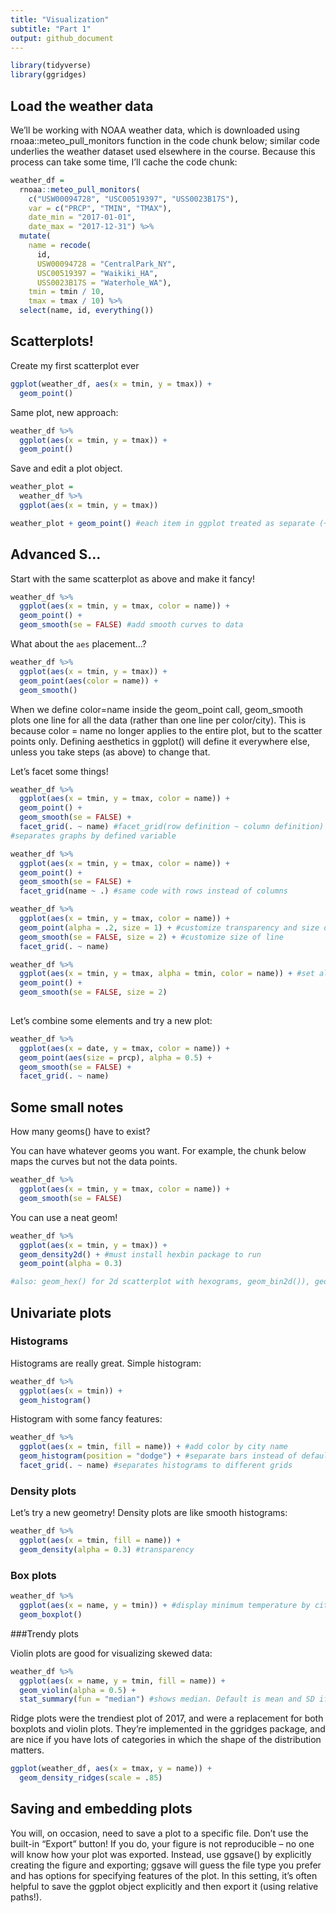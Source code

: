 ```yaml
---
title: "Visualization"
subtitle: "Part 1"
output: github_document
---
```


```r
library(tidyverse)
library(ggridges)
```

## Load the weather data

We’ll be working with NOAA weather data, which is downloaded using rnoaa::meteo_pull_monitors function in the code chunk below; similar code underlies the weather dataset used elsewhere in the course. Because this process can take some time, I’ll cache the code chunk:

```r
weather_df = 
  rnoaa::meteo_pull_monitors(
    c("USW00094728", "USC00519397", "USS0023B17S"),
    var = c("PRCP", "TMIN", "TMAX"), 
    date_min = "2017-01-01",
    date_max = "2017-12-31") %>%
  mutate(
    name = recode(
      id, 
      USW00094728 = "CentralPark_NY", 
      USC00519397 = "Waikiki_HA",
      USS0023B17S = "Waterhole_WA"),
    tmin = tmin / 10,
    tmax = tmax / 10) %>%
  select(name, id, everything())
```

## Scatterplots!

Create my first scatterplot ever
```r
ggplot(weather_df, aes(x = tmin, y = tmax)) + 
  geom_point()


```

Same plot, new approach:
```r
weather_df %>%
  ggplot(aes(x = tmin, y = tmax)) +
  geom_point()
```

Save and edit a plot object.
```r
weather_plot =
  weather_df %>%
  ggplot(aes(x = tmin, y = tmax))

weather_plot + geom_point() #each item in ggplot treated as separate (+ signs between)
```

## Advanced S\scatterplot...

Start with the same scatterplot as above and make it fancy!

```r
weather_df %>%
  ggplot(aes(x = tmin, y = tmax, color = name)) +
  geom_point() +
  geom_smooth(se = FALSE) #add smooth curves to data
```

What about the `aes` placement...?

```r
weather_df %>%
  ggplot(aes(x = tmin, y = tmax)) +
  geom_point(aes(color = name)) +
  geom_smooth()
```
When we define color=name inside the geom_point call, geom_smooth plots one line for all the data (rather than one line per color/city). This is because color = name no longer applies to the entire plot, but to the scatter points only. Defining aesthetics in ggplot() will define it everywhere else, unless you take steps (as above) to change that.

Let's facet some things!
```r
weather_df %>%
  ggplot(aes(x = tmin, y = tmax, color = name)) +
  geom_point() +
  geom_smooth(se = FALSE) +
  facet_grid(. ~ name) #facet_grid(row definition ~ column definition) where . = none
#separates graphs by defined variable

weather_df %>%
  ggplot(aes(x = tmin, y = tmax, color = name)) +
  geom_point() +
  geom_smooth(se = FALSE) +
  facet_grid(name ~ .) #same code with rows instead of columns

weather_df %>%
  ggplot(aes(x = tmin, y = tmax, color = name)) +
  geom_point(alpha = .2, size = 1) + #customize transparency and size of points
  geom_smooth(se = FALSE, size = 2) + #customize size of line
  facet_grid(. ~ name) 

weather_df %>%
  ggplot(aes(x = tmin, y = tmax, alpha = tmin, color = name)) + #set alpha to x in first line, transparency now depends on x. Can link aesthetics to variables here or define globally below.
  geom_point() + 
  geom_smooth(se = FALSE, size = 2)
 
```

Let's combine some elements and try a new plot:

```r
weather_df %>%
  ggplot(aes(x = date, y = tmax, color = name)) +
  geom_point(aes(size = prcp), alpha = 0.5) + 
  geom_smooth(se = FALSE) + 
  facet_grid(. ~ name) 
```

## Some small notes

How many geoms() have to exist?

You can have whatever geoms you want. For example, the chunk below maps the curves but not the data points.

```r
weather_df %>%
  ggplot(aes(x = tmin, y = tmax, color = name)) +
  geom_smooth(se = FALSE)
```

You can use a neat geom!

```r
weather_df %>%
  ggplot(aes(x = tmin, y = tmax)) +
  geom_density2d() + #must install hexbin package to run
  geom_point(alpha = 0.3)

#also: geom_hex() for 2d scatterplot with hexograms, geom_bin2d()), geom_density2d(), etc
```

## Univariate plots

### Histograms
Histograms are really great. Simple histogram:
```r
weather_df %>%
  ggplot(aes(x = tmin)) +
  geom_histogram()
```

Histogram with some fancy features:

```r
weather_df %>%
  ggplot(aes(x = tmin, fill = name)) + #add color by city name
  geom_histogram(position = "dodge") + #separate bars instead of default overlaying
  facet_grid(. ~ name) #separates histograms to different grids
```

### Density plots
Let's try a new geometry! Density plots are like smooth histograms:

```r
weather_df %>%
  ggplot(aes(x = tmin, fill = name)) +
  geom_density(alpha = 0.3) #transparency
```

### Box plots

```r
weather_df %>%
  ggplot(aes(x = name, y = tmin)) + #display minimum temperature by city
  geom_boxplot()
```

###Trendy plots

Violin plots are good for visualizing skewed data:

```r
weather_df %>%
  ggplot(aes(x = name, y = tmin, fill = name)) +
  geom_violin(alpha = 0.5) +
  stat_summary(fun = "median") #shows median. Default is mean and SD if undefined.
```

Ridge plots were the trendiest plot of 2017, and were a replacement for both boxplots and violin plots. They’re implemented in the ggridges package, and are nice if you have lots of categories in which the shape of the distribution matters.
```r
ggplot(weather_df, aes(x = tmax, y = name)) + 
  geom_density_ridges(scale = .85)
```

## Saving and embedding plots

You will, on occasion, need to save a plot to a specific file. Don’t use the built-in “Export” button! If you do, your figure is not reproducible – no one will know how your plot was exported. Instead, use ggsave() by explicitly creating the figure and exporting; ggsave will guess the file type you prefer and has options for specifying features of the plot. In this setting, it’s often helpful to save the ggplot object explicitly and then export it (using relative paths!).
```r

```

```r

```

